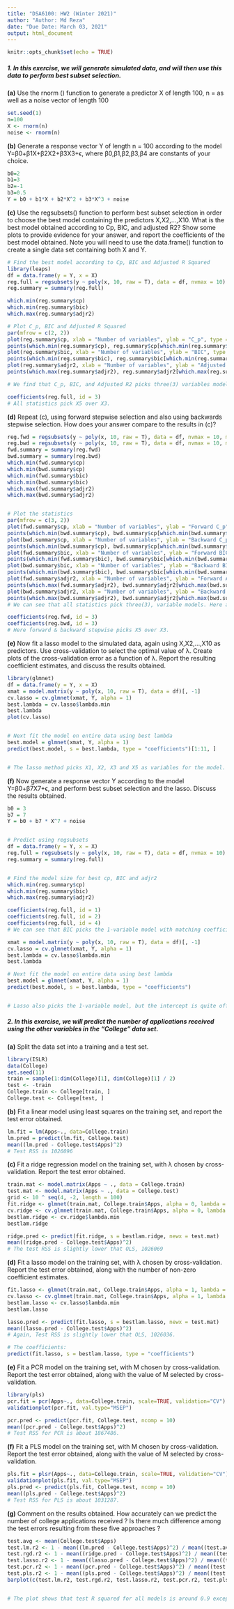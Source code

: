 ---
title: "DSA6100: HW2 (Winter 2021)"
author: "Author: Md Reza"
date: "Due Date: March 03, 2021"
output: html_document
---




```{r setup, include=FALSE}
knitr::opts_chunk$set(echo = TRUE)
```

##### __1.__ In this exercise, we will generate simulated data, and will then use this data to perform best subset selection.


__(a)__ Use the rnorm () function to generate a predictor X of length 100, n = as well as a noise vector
of length 100
```{r}
set.seed(1)
n=100
X <- rnorm(n)
noise <- rnorm(n)
```


__(b)__ Generate a response vector Y of length n = 100 according to the model Y=β0+β1X+β2X2+β3X3+ϵ, where β0,β1,β2,β3,β4 are constants of your choice.

 
```{r}
b0=2 
b1=3 
b2=-1 
b3=0.5
Y = b0 + b1*X + b2*X^2 + b3*X^3 + noise
```



__(c)__ Use the regsubsets() function to perform best subset selection in order to choose the best model containing the predictors X,X2,...,X10. What is the best model obtained according to Cp, BIC, and adjusted R2? Show some plots to provide evidence for your answer, and report the coefficients of the best model obtained. Note you will need to use the data.frame() function to create a single data set containing both X and Y.
```{r}
# Find the best model according to Cp, BIC and Adjusted R Squared
library(leaps)
df = data.frame(y = Y, x = X)
reg.full = regsubsets(y ~ poly(x, 10, raw = T), data = df, nvmax = 10)
reg.summary = summary(reg.full)

which.min(reg.summary$cp)
which.min(reg.summary$bic)
which.max(reg.summary$adjr2)

# Plot C_p, BIC and Adjusted R Squared
par(mfrow = c(2, 2))
plot(reg.summary$cp, xlab = "Number of variables", ylab = "C_p", type = "l")
points(which.min(reg.summary$cp), reg.summary$cp[which.min(reg.summary$cp)], col = "red", cex = 2, pch = 20)
plot(reg.summary$bic, xlab = "Number of variables", ylab = "BIC", type = "l")
points(which.min(reg.summary$bic), reg.summary$bic[which.min(reg.summary$bic)], col = "red", cex = 2, pch = 20)
plot(reg.summary$adjr2, xlab = "Number of variables", ylab = "Adjusted R^2", type = "l")
points(which.max(reg.summary$adjr2), reg.summary$adjr2[which.max(reg.summary$adjr2)], col = "red", cex = 2, pch = 20)

# We find that C_p, BIC, and Adjusted R2 picks three(3) variables model respectively.
```

```{r}
coefficients(reg.full, id = 3)
# All statistics pick X5 over X3.
```



__(d)__ Repeat (c), using forward stepwise selection and also using backwards stepwise selection. How does your answer compare to the results in (c)?

```{r}
reg.fwd = regsubsets(y ~ poly(x, 10, raw = T), data = df, nvmax = 10, method = "forward")
reg.bwd = regsubsets(y ~ poly(x, 10, raw = T), data = df, nvmax = 10, method = "backward")
fwd.summary = summary(reg.fwd)
bwd.summary = summary(reg.bwd)
which.min(fwd.summary$cp)
which.min(bwd.summary$cp)
which.min(fwd.summary$bic)
which.min(bwd.summary$bic)
which.max(fwd.summary$adjr2)
which.max(bwd.summary$adjr2)


# Plot the statistics
par(mfrow = c(3, 2))
plot(fwd.summary$cp, xlab = "Number of variables", ylab = "Forward C_p", type = "l")
points(which.min(bwd.summary$cp), bwd.summary$cp[which.min(bwd.summary$cp)], col = "red", cex = 2, pch = 20)
plot(bwd.summary$cp, xlab = "Number of variables", ylab = "Backward C_p", type = "l")
points(which.min(bwd.summary$cp), bwd.summary$cp[which.min(bwd.summary$cp)], col = "red", cex = 2, pch = 20)
plot(fwd.summary$bic, xlab = "Number of variables", ylab = "Forward BIC", type = "l")
points(which.min(fwd.summary$bic), bwd.summary$bic[which.min(bwd.summary$bic)], col = "red", cex = 2, pch = 20)
plot(bwd.summary$bic, xlab = "Number of variables", ylab = "Backward BIC", type = "l")
points(which.min(bwd.summary$bic), bwd.summary$bic[which.min(bwd.summary$bic)], col = "red", cex = 2, pch = 20)
plot(fwd.summary$adjr2, xlab = "Number of variables", ylab = "Forward Adjusted R^2", type = "l")
points(which.max(fwd.summary$adjr2), bwd.summary$adjr2[which.max(bwd.summary$adjr2)], col = "red", cex = 2, pch = 20)
plot(bwd.summary$adjr2, xlab = "Number of variables", ylab = "Backward Adjusted R^2", type = "l")
points(which.max(bwd.summary$adjr2), bwd.summary$adjr2[which.max(bwd.summary$adjr2)], col = "red", cex = 2, pch = 20)
# We can see that all statistics pick three(3), variable models. Here are the coefficients:
```

```{r}
coefficients(reg.fwd, id = 3)
coefficients(reg.bwd, id = 3)
# Here forward & backward stepwise picks X5 over X3.
```


__(e)__ Now fit a lasso model to the simulated data, again using X,X2,...,X10 as predictors. Use cross-validation to select the optimal value of λ. Create plots of the cross-validation error as a function of λ. Report the resulting coefficient estimates, and discuss the results obtained.

```{r}
library(glmnet)
df = data.frame(y = Y, x = X)
xmat = model.matrix(y ~ poly(x, 10, raw = T), data = df)[, -1]
cv.lasso = cv.glmnet(xmat, Y, alpha = 1)
best.lambda = cv.lasso$lambda.min
best.lambda
plot(cv.lasso)


# Next fit the model on entire data using best lambda
best.model = glmnet(xmat, Y, alpha = 1)
predict(best.model, s = best.lambda, type = "coefficients")[1:11, ]


# The lasso method picks X1, X2, X3 and X5 as variables for the model.
```


__(f)__ Now generate a response vector Y according to the model Y=β0+β7X7+ϵ, and perform best subset selection and the lasso. Discuss the results obtained.
```{r}
b0 = 3
b7 = 7
Y = b0 + b7 * X^7 + noise


# Predict using regsubsets
df = data.frame(y = Y, x = X)
reg.full = regsubsets(y ~ poly(x, 10, raw = T), data = df, nvmax = 10)
reg.summary = summary(reg.full)


# Find the model size for best cp, BIC and adjr2
which.min(reg.summary$cp)
which.min(reg.summary$bic)
which.max(reg.summary$adjr2)

coefficients(reg.full, id = 1)
coefficients(reg.full, id = 2)
coefficients(reg.full, id = 4)
# We can see that BIC picks the 1-variable model with matching coefficients, while the Other model picks additional variables.
```

```{r}
xmat = model.matrix(y ~ poly(x, 10, raw = T), data = df)[, -1]
cv.lasso = cv.glmnet(xmat, Y, alpha = 1)
best.lambda = cv.lasso$lambda.min
best.lambda

# Next fit the model on entire data using best lambda
best.model = glmnet(xmat, Y, alpha = 1)
predict(best.model, s = best.lambda, type = "coefficients")


# Lasso also picks the 1-variable model, but the intercept is quite off.
```




##### __2.__ In this exercise, we will predict the number of applications received using the other variables in the “College” data set.


__(a)__ Split the data set into a training and a test set.
```{r}
library(ISLR)
data(College)
set.seed(11)
train = sample(1:dim(College)[1], dim(College)[1] / 2)
test <- -train
College.train <- College[train, ]
College.test <- College[test, ]
```


__(b)__ Fit a linear model using least squares on the training set, and report the test error obtained.
```{r}
lm.fit = lm(Apps~., data=College.train)
lm.pred = predict(lm.fit, College.test)
mean((lm.pred - College.test$Apps)^2)
# Test RSS is 1026096
```



__(c)__ Fit a ridge regression model on the training set, with λ chosen by cross-validation. Report the test error obtained.
```{r}
train.mat <- model.matrix(Apps ~ ., data = College.train)
test.mat <- model.matrix(Apps ~ ., data = College.test)
grid <- 10 ^ seq(4, -2, length = 100)
fit.ridge <- glmnet(train.mat, College.train$Apps, alpha = 0, lambda = grid, thresh = 1e-12)
cv.ridge <- cv.glmnet(train.mat, College.train$Apps, alpha = 0, lambda = grid, thresh = 1e-12)
bestlam.ridge <- cv.ridge$lambda.min
bestlam.ridge

ridge.pred <- predict(fit.ridge, s = bestlam.ridge, newx = test.mat)
mean((ridge.pred - College.test$Apps)^2)
# The test RSS is slightly lower that OLS, 1026069
```



__(d)__ Fit a lasso model on the training set, with λ chosen by cross-validation. Report the test error obtained, along with the number of non-zero coefficient estimates.
```{r}
fit.lasso <- glmnet(train.mat, College.train$Apps, alpha = 1, lambda = grid, thresh = 1e-12)
cv.lasso <- cv.glmnet(train.mat, College.train$Apps, alpha = 1, lambda = grid, thresh = 1e-12)
bestlam.lasso <- cv.lasso$lambda.min
bestlam.lasso

lasso.pred <- predict(fit.lasso, s = bestlam.lasso, newx = test.mat)
mean((lasso.pred - College.test$Apps)^2)
# Again, Test RSS is slightly lower that OLS, 1026036.
```

```{r}
# The coefficients:
predict(fit.lasso, s = bestlam.lasso, type = "coefficients")
```


__(e)__ Fit a PCR model on the training set, with M chosen by cross-validation. Report the test error obtained, along with the value of M selected by cross-validation.
```{r}
library(pls)
pcr.fit = pcr(Apps~., data=College.train, scale=TRUE, validation="CV")
validationplot(pcr.fit, val.type="MSEP")

pcr.pred <- predict(pcr.fit, College.test, ncomp = 10)
mean((pcr.pred - College.test$Apps)^2)
# Test RSS for PCR is about 1867486.
```


__(f)__ Fit a PLS model on the training set, with M chosen by cross-validation. Report the test error obtained, along with the value of M selected by cross-validation.
```{r}
pls.fit = plsr(Apps~., data=College.train, scale=TRUE, validation="CV")
validationplot(pls.fit, val.type="MSEP")
pls.pred <- predict(pls.fit, College.test, ncomp = 10)
mean((pls.pred - College.test$Apps)^2)
# Test RSS for PLS is about 1031287.
```


__(g)__ Comment on the results obtained. How accurately can we predict the number of college applications received ? Is there much difference among the test errors resulting from these five approaches ?
```{r}
test.avg <- mean(College.test$Apps)
test.lm.r2 <- 1 - mean((lm.pred - College.test$Apps)^2) / mean((test.avg - College.test$Apps)^2)
test.rgd.r2 <- 1 - mean((ridge.pred - College.test$Apps)^2) / mean((test.avg - College.test$Apps)^2)
test.lasso.r2 <- 1 - mean((lasso.pred - College.test$Apps)^2) / mean((test.avg - College.test$Apps)^2)
test.pcr.r2 <- 1 - mean((pcr.pred - College.test$Apps)^2) / mean((test.avg - College.test$Apps)^2)
test.pls.r2 <- 1 - mean((pls.pred - College.test$Apps)^2) / mean((test.avg - College.test$Apps)^2)
barplot(c(test.lm.r2, test.rgd.r2, test.lasso.r2, test.pcr.r2, test.pls.r2), col="blue", names.arg=c("OLS", "RIDGE", "LASSO", "PCR", "PLS"), main="Test R-Squared")


# The plot shows that test R squared for all models is around 0.9 except PCR. Also, PLS has a slightly higher test R2, while PCR has a smaller test R2 that is about 0.8. Therefore, except for PCR, All models would predict college applications with higher accuracy.
```

